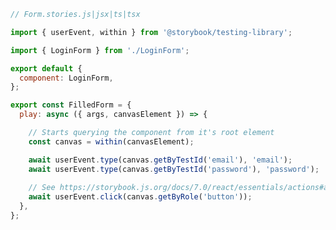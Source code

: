 ```js
// Form.stories.js|jsx|ts|tsx

import { userEvent, within } from '@storybook/testing-library';

import { LoginForm } from './LoginForm';

export default {
  component: LoginForm,
};

export const FilledForm = {
  play: async ({ args, canvasElement }) => {

    // Starts querying the component from it's root element
    const canvas = within(canvasElement);

    await userEvent.type(canvas.getByTestId('email'), 'email');
    await userEvent.type(canvas.getByTestId('password'), 'password');
    
    // See https://storybook.js.org/docs/7.0/react/essentials/actions#automatically-matching-args to learn how to setup logging in the Actions panel
    await userEvent.click(canvas.getByRole('button'));
  },
};
```